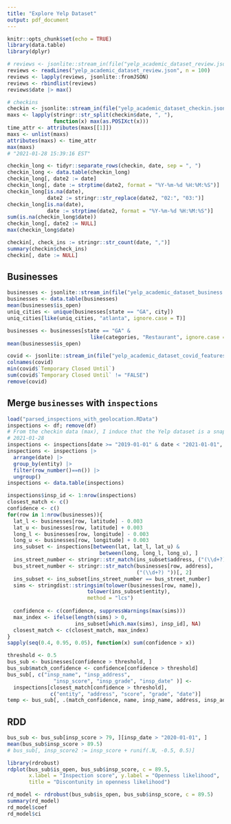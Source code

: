 ```yaml
---
title: "Explore Yelp Dataset"
output: pdf_document
---
```


```r
knitr::opts_chunk$set(echo = TRUE)
library(data.table)
library(dplyr)
```

```r
# reviews <- jsonlite::stream_in(file("yelp_academic_dataset_review.json"))
reviews <- readLines("yelp_academic_dataset_review.json", n = 100)
reviews <- lapply(reviews, jsonlite::fromJSON)
reviews <- rbindlist(reviews)
reviews$date |> max()

# checkins
checkin <- jsonlite::stream_in(file("yelp_academic_dataset_checkin.json"))
maxs <- lapply(stringr::str_split(checkin$date, ", "),
               function(x) max(as.POSIXct(x)))
time_attr <- attributes(maxs[[1]])
maxs <- unlist(maxs)
attributes(maxs) <- time_attr
max(maxs)
# "2021-01-28 15:39:16 EST"

checkin_long <- tidyr::separate_rows(checkin, date, sep = ", ")
checkin_long <- data.table(checkin_long)
checkin_long[, date2 := date]
checkin_long[, date := strptime(date2, format = "%Y-%m-%d %H:%M:%S")]
checkin_long[is.na(date),
             date2 := stringr::str_replace(date2, "02:", "03:")]
checkin_long[is.na(date),
             date := strptime(date2, format = "%Y-%m-%d %H:%M:%S")]
sum(is.na(checkin_long$date))
checkin_long[, date2 := NULL]
max(checkin_long$date)

checkin[, check_ins := stringr::str_count(date, ",")]
summary(checkin$check_ins)
checkin[, date := NULL]
```

## Businesses
```r
businesses <- jsonlite::stream_in(file("yelp_academic_dataset_business.json"))
businesses <- data.table(businesses)
mean(businesses$is_open)
uniq_cities <- unique(businesses[state == "GA", city])
uniq_cities[like(uniq_cities, "atlanta", ignore.case = T)]

businesses <- businesses[state == "GA" &
                           like(categories, "Restaurant", ignore.case = T), ]
mean(businesses$is_open)

covid <- jsonlite::stream_in(file("yelp_academic_dataset_covid_features.json"))
colnames(covid)
min(covid$`Temporary Closed Until`)
sum(covid$`Temporary Closed Until` != "FALSE")
remove(covid)
```

## Merge `businesses` with `inspections`
```r
load("parsed_inspections_with_geolocation.RData")
inspections <- df; remove(df)
# From the checkin data (max), I induce that the Yelp dataset is a snapshot from on
# 2021-01-28
inspections <- inspections[date >= "2019-01-01" & date < "2021-01-01", ]
inspections <- inspections |>
  arrange(date) |> 
  group_by(entity) |> 
  filter(row_number()==n()) |> 
  ungroup()
inspections <- data.table(inspections)

inspections$insp_id <- 1:nrow(inspections)
closest_match <- c()
confidence <- c()
for(row in 1:nrow(businesses)){
  lat_l <- businesses[row, latitude] - 0.003
  lat_u <- businesses[row, latitude] + 0.003
  long_l <- businesses[row, longitude] - 0.003
  long_u <- businesses[row, longitude] + 0.003
  ins_subset <- inspections[between(lat, lat_l, lat_u) &
                              between(long, long_l, long_u), ]
  ins_street_number <- stringr::str_match(ins_subset$address, ("(\\d+?) "))[, 2]
  bus_street_number <- stringr::str_match(businesses[row, address],
                                          ("(\\d+?) "))[, 2]
  ins_subset <- ins_subset[ins_street_number == bus_street_number]
  sims <- stringdist::stringsim(tolower(businesses[row, name]),
                          tolower(ins_subset$entity),
                          method = "lcs")
    
  confidence <- c(confidence, suppressWarnings(max(sims)))
  max_index <- ifelse(length(sims) > 0,
                      ins_subset[which.max(sims), insp_id], NA)
  closest_match <- c(closest_match, max_index)
}
sapply(seq(0.4, 0.95, 0.05), function(x) sum(confidence > x))

threshold <- 0.5
bus_sub <- businesses[confidence > threshold, ]
bus_sub$match_confidence <- confidence[confidence > threshold]
bus_sub[, c("insp_name", "insp_address",
               "insp_score", "insp_grade", "insp_date" )] <-
  inspections[closest_match[confidence > threshold],
              c("entity", "address", "score", "grade", "date")]
temp <- bus_sub[, .(match_confidence, name, insp_name, address, insp_address)]
```

## RDD

```r
bus_sub <- bus_sub[insp_score > 79, ][insp_date > "2020-01-01", ]
mean(bus_sub$insp_score > 89.5)
# bus_sub[, insp_score2 := insp_score + runif(.N, -0.5, 0.5)]

library(rdrobust)
rdplot(bus_sub$is_open, bus_sub$insp_score, c = 89.5,
       x.label = "Inspection score", y.label = "Openness likelihood",
       title = "Discontunity in openness likelihood")

rd_model <- rdrobust(bus_sub$is_open, bus_sub$insp_score, c = 89.5)
summary(rd_model)
rd_model$coef
rd_model$ci
```

